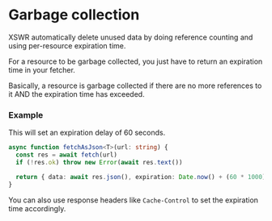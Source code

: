# Garbage collection

XSWR automatically delete unused data by doing reference counting and using per-resource expiration time.

For a resource to be garbage collected, you just have to return an expiration time in your fetcher.

Basically, a resource is garbage collected if there are no more references to it AND the expiration time has exceeded.

### Example

This will set an expiration delay of 60 seconds.

```typescript
async function fetchAsJson<T>(url: string) {
  const res = await fetch(url)
  if (!res.ok) throw new Error(await res.text())

  return { data: await res.json(), expiration: Date.now() + (60 * 1000) }
}
```

You can also use response headers like `Cache-Control` to set the expiration time accordingly.